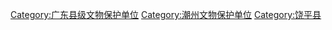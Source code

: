 [[Category:广东县级文物保护单位|Category:广东县级文物保护单位]]
[[Category:潮州文物保护单位|Category:潮州文物保护单位]]
[[Category:饶平县|Category:饶平县]]